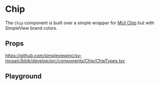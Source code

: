
<Meta of={stories} />

# Chip

The `Chip` component is built over a simple wrapper for [MUI Chip](https://mui.com/material-ui/react-chip/#main-content) but with SimpleView brand colors.

## Props

https://github.com/simpleviewinc/sv-mosaic/blob/develop/src/components/Chip/ChipTypes.tsx

## Playground

<Canvas of={stories.Playground} />
